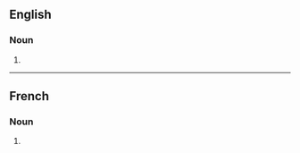 ==English==

===Noun===
{{head|en|noun plural form}}

# {{plural of|perturbation|lang=en}}

----

==French==

===Noun===
{{head|fr|noun plural form|g=f}}

# {{plural of|perturbation|lang=fr}}